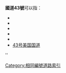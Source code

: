 '''國道43號'''可以指：
* {{Link-ja|國道43號 (日本)|国道43号}}
* {{Link-ko|國道43號 (韓國)|국도 제43호선}}
* {{Link-fr|國道43號 (法國)|Route nationale 43 (France)}}
* {{Link-en|國道43號 (印度)|National Highway 43 (India)}}
* {{Link-en|國道43號 (伊朗)|Road 43 (Iran)}}
* [[43号美国国道|43号美国国道]]

{{Roadindex}}
[[Category:相同編號道路索引|Category:相同編號道路索引]]''